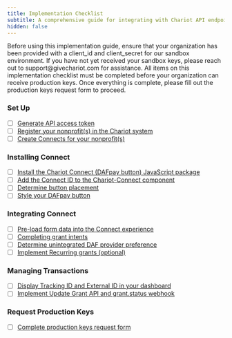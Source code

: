 ```yaml
---
title: Implementation Checklist
subtitle: A comprehensive guide for integrating with Chariot API endpoints
hidden: false
---
```


<Tip title="Sandbox Key Prerequisite"> 
Before using this implementation guide, ensure that your organization has been provided with a client_id and client_secret for our sandbox environment. If you have not yet received your sandbox keys, please reach out to support@givechariot.com for assistance.
</Tip>

<Warning title="Production Key Requirements"> 
All items on this implementation checklist must be completed before your organization can receive production keys. Once everything is complete, please fill out the production keys request form to proceed.
</Warning>

### Set Up
* [ ]  [Generate API access token](/guides/dafpay/integrating-dafpay/set-up#generate-an-access-token) 
* [ ]  [Register your nonprofit(s) in the Chariot system](/guides/dafpay/integrating-dafpay/set-up#create-nonprofit)
* [ ]  [Create Connects for your nonprofit(s)](/guides/dafpay/integrating-dafpay/set-up#create-connect)

### Installing Connect 
* [ ]  [Install the Chariot Connect (DAFpay button) JavaScript package](/guides/dafpay/integrating-dafpay/installation#install-javascript-package)
* [ ]  [Add the Connect ID to the Chariot-Connect component](/guides/dafpay/integrating-dafpay/installation#add-chariot-connect)
* [ ]  [Determine button placement](/guides/dafpay/integrating-dafpay/installation#button-placement)
* [ ]  [Style your DAFpay button](/guides/dafpay/integrating-dafpay/installation#button-themes-optional)

### Integrating Connect
* [ ]  [Pre-load form data into the Connect experience](/guides/dafpay/integrating-dafpay/integration#collecting-donor-data)
* [ ]  [Completing grant intents](/guides/dafpay/integrating-dafpay/integration#capturing-grant-intents)
* [ ]  [Determine unintegrated DAF provider preference](/guides/dafpay/integrating-dafpay/integration#unintegrated-daf-providers)
* [ ]  [Implement Recurring grants (optional)](/guides/dafpay/integrating-dafpay/integration#recurring-donations)

### Managing Transactions
* [ ]  [Display Tracking ID and External ID in your dashboard](/guides/dafpay/integrating-dafpay/transactions#reconciliation--grant-identifiers)
* [ ]  [Implement Update Grant API and grant.status webhook](/guides/dafpay/integrating-dafpay/transactions#grant-statuses)

### Request Production Keys
* [ ]  [Complete production keys request form](/guides/dafpay/integrating-dafpay/prod-keys)